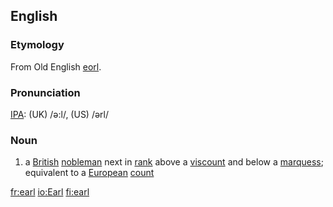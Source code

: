 ==English==
{{wikipedia}}
===Etymology===
From Old English [[eorl]].

===Pronunciation===
[[IPA]]: (UK) /ə:l/, (US) /ərl/

===Noun===
{{en-noun-reg}}

# a [[British]] [[nobleman]] next in [[rank]] above a [[viscount]] and below a [[marquess]]; equivalent to a [[European]] [[count]]

[[fr:earl]]
[[io:Earl]]
[[fi:earl]]